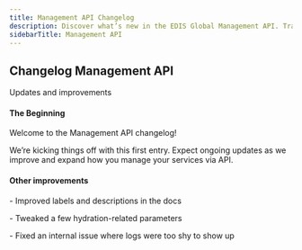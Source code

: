 ```yaml
---
title: Management API Changelog
description: Discover what’s new in the EDIS Global Management API. Track updates to endpoints, improved stability, new parameters, and enhanced automation features.
sidebarTitle: Management API
---
```


## Changelog Management API

Updates and improvements

<Update label="March 2025">

#### **The Beginning**



Welcome to the Management API changelog!  

We’re kicking things off with this first entry. Expect ongoing updates as we improve and expand how you manage your services via API.



#### **Other improvements**  

\- Improved labels and descriptions in the docs  

\- Tweaked a few hydration-related parameters  

\- Fixed an internal issue where logs were too shy to show up  


</Update>
